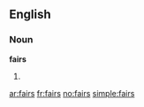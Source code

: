 ==English==
===Noun===
'''fairs'''

#{{plural of|[[fair]]}}

[[ar:fairs]]
[[fr:fairs]]
[[no:fairs]]
[[simple:fairs]]